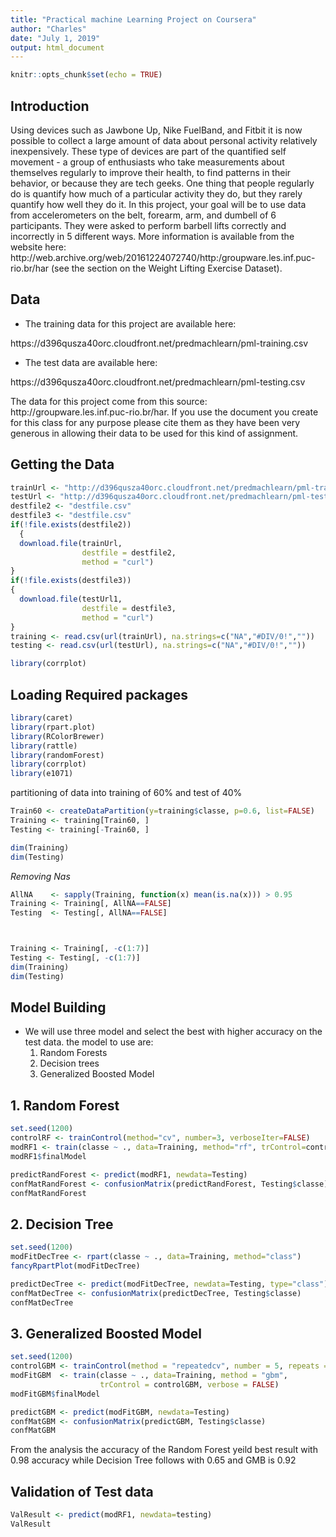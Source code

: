---
title: "Practical machine Learning Project on Coursera"
author: "Charles"
date: "July 1, 2019"
output: html_document
---

```{r setup, include=FALSE}
knitr::opts_chunk$set(echo = TRUE)
```

## Introduction

Using devices such as Jawbone Up, Nike FuelBand, and Fitbit it is now possible to collect a large amount of data about personal activity relatively inexpensively. These type of devices are part of the quantified self movement - a group of enthusiasts who take measurements about themselves regularly to improve their health, to find patterns in their behavior, or because they are tech geeks. One thing that people regularly do is quantify how much of a particular activity they do, but they rarely quantify how well they do it. In this project, your goal will be to use data from accelerometers on the belt, forearm, arm, and dumbell of 6 participants. They were asked to perform barbell lifts correctly and incorrectly in 5 different ways. More information is available from the website here: http://web.archive.org/web/20161224072740/http:/groupware.les.inf.puc-rio.br/har (see the section on the Weight Lifting Exercise Dataset).

## Data

- The training data for this project are available here:

https://d396qusza40orc.cloudfront.net/predmachlearn/pml-training.csv

- The test data are available here:

https://d396qusza40orc.cloudfront.net/predmachlearn/pml-testing.csv

The data for this project come from this source: http://groupware.les.inf.puc-rio.br/har. If you use the document you create for this class for any purpose please cite them as they have been very generous in allowing their data to be used for this kind of assignment.

## Getting the Data

```{r, echo=TRUE}
trainUrl <- "http://d396qusza40orc.cloudfront.net/predmachlearn/pml-training.csv"
testUrl <- "http://d396qusza40orc.cloudfront.net/predmachlearn/pml-testing.csv"
destfile2 <- "destfile.csv"
destfile3 <- "destfile.csv"
if(!file.exists(destfile2))
  {
  download.file(trainUrl, 
                destfile = destfile2, 
                method = "curl")
}
if(!file.exists(destfile3))
{
  download.file(testUrl1, 
                destfile = destfile3, 
                method = "curl")
}
training <- read.csv(url(trainUrl), na.strings=c("NA","#DIV/0!",""))
testing <- read.csv(url(testUrl), na.strings=c("NA","#DIV/0!",""))
```

```{r, echo= TRUE}
library(corrplot)
```

## Loading Required packages

```{r, echo=TRUE }
library(caret)
library(rpart.plot)
library(RColorBrewer)
library(rattle)
library(randomForest)
library(corrplot)
library(e1071)
```

partitioning of data into training of 60% and test of 40%

```{r, echo=TRUE}
Train60 <- createDataPartition(y=training$classe, p=0.6, list=FALSE)
Training <- training[Train60, ]
Testing <- training[-Train60, ]


```

```{r, echo=TRUE}
dim(Training)
dim(Testing)
```

*Removing Nas*
```{r, echo=TRUE}
AllNA    <- sapply(Training, function(x) mean(is.na(x))) > 0.95
Training <- Training[, AllNA==FALSE]
Testing  <- Testing[, AllNA==FALSE]



Training <- Training[, -c(1:7)]
Testing <- Testing[, -c(1:7)]
dim(Training)
dim(Testing)
```

## Model Building
- We will use three model and select the best with higher accuracy on the test data. the model to use are:
    1. Random Forests
    2. Decision trees
    3. Generalized Boosted Model

## 1. Random Forest
```{r, echo=TRUE}
set.seed(1200)
controlRF <- trainControl(method="cv", number=3, verboseIter=FALSE)
modRF1 <- train(classe ~ ., data=Training, method="rf", trControl=controlRF)
modRF1$finalModel
```
```{r, echo=TRUE}
predictRandForest <- predict(modRF1, newdata=Testing)
confMatRandForest <- confusionMatrix(predictRandForest, Testing$classe)
confMatRandForest
```
## 2. Decision Tree

```{r, echo=TRUE}
set.seed(1200)
modFitDecTree <- rpart(classe ~ ., data=Training, method="class")
fancyRpartPlot(modFitDecTree)
```

```{r, echo=TRUE}
predictDecTree <- predict(modFitDecTree, newdata=Testing, type="class")
confMatDecTree <- confusionMatrix(predictDecTree, Testing$classe)
confMatDecTree
```

## 3. Generalized Boosted Model
```{r, echo=TRUE}
set.seed(1200)
controlGBM <- trainControl(method = "repeatedcv", number = 5, repeats = 1)
modFitGBM  <- train(classe ~ ., data=Training, method = "gbm",
                    trControl = controlGBM, verbose = FALSE)
modFitGBM$finalModel
```

```{r, echo=TRUE}
predictGBM <- predict(modFitGBM, newdata=Testing)
confMatGBM <- confusionMatrix(predictGBM, Testing$classe)
confMatGBM
```
From the analysis the accuracy of the Random Forest yeild best result with 0.98 accuracy while Decision Tree follows with 0.65 and GMB is 0.92


## Validation of Test data
```{r}
ValResult <- predict(modRF1, newdata=testing)
ValResult
```

